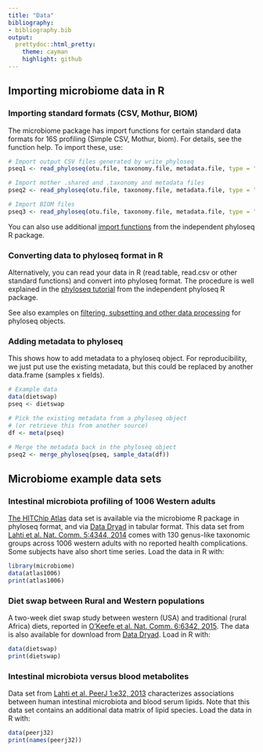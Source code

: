 ```yaml
---
title: "Data"
bibliography: 
- bibliography.bib
output: 
  prettydoc::html_pretty:
    theme: cayman
    highlight: github
---
```

<!--
  %\VignetteEngine{knitr::rmarkdown}
  %\VignetteIndexEntry{microbiome tutorial - data}
  %\usepackage[utf8]{inputenc}
  %\VignetteEncoding{UTF-8}  
-->


## Importing microbiome data in R


### Importing standard formats (CSV, Mothur, BIOM)

The microbiome package has import functions for certain standard data formats for 16S profiling (Simple CSV, Mothur, biom). For details, see the function help. To import these, use:

```r
# Import output CSV files generated by write_phyloseq
pseq1 <- read_phyloseq(otu.file, taxonomy.file, metadata.file, type = "simple")

# Import mother .shared and .taxonomy and metadata files
pseq2 <- read_phyloseq(otu.file, taxonomy.file, metadata.file, type = "mothur")

# Import BIOM files
pseq3 <- read_phyloseq(otu.file, taxonomy.file, metadata.file, type = "biom")
```

You can also use additional [import functions](http://joey711.github.io/phyloseq/import-data) from the independent phyloseq R package. 


### Converting data to phyloseq format in R

Alternatively, you can read your data in R (read.table, read.csv or other standard functions) and convert into phyloseq format. The procedure is well explained in the [phyloseq tutorial](http://joey711.github.io/phyloseq/import-data) from the independent phyloseq R package. 

See also examples on [filtering, subsetting and other data processing](Preprocessing.html) for phyloseq objects.


### Adding metadata to phyloseq 

This shows how to add metadata to a phyloseq object. For reproducibility, we just put use the existing metadata, but this could be replaced by another data.frame (samples x fields). 

```r
# Example data
data(dietswap)
pseq <- dietswap

# Pick the existing metadata from a phyloseq object
# (or retrieve this from another source)
df <- meta(pseq)

# Merge the metadata back in the phyloseq object
pseq2 <- merge_phyloseq(pseq, sample_data(df))
```


## Microbiome example data sets

### Intestinal microbiota profiling of 1006 Western adults

[The HITChip Atlas](Atlas.html) data set is available via the microbiome R package in phyloseq format, and via [Data Dryad](http://doi.org/10.5061/dryad.pk75d) in tabular format. This data set from [Lahti et al. Nat. Comm. 5:4344, 2014](http://www.nature.com/ncomms/2014/140708/ncomms5344/full/ncomms5344.html) comes with 130 genus-like taxonomic groups across 1006 western adults with no reported health complications. Some subjects have also short time series. Load the data in R with:

```r
library(microbiome)
data(atlas1006) 
print(atlas1006)
```


### Diet swap between Rural and Western populations

A two-week diet swap study between western (USA) and traditional
(rural Africa) diets, reported in [O'Keefe et al. Nat. Comm. 6:6342,
2015](http://dx.doi.org/10.1038/ncomms7342). The data is also
available for download from [Data
Dryad](http://dx.doi.org/10.5061/dryad.1mn1n). Load in R with:

```r
data(dietswap)
print(dietswap)
```




### Intestinal microbiota versus blood metabolites

Data set from [Lahti et al. PeerJ 1:e32,
2013](https://peerj.com/articles/32/) characterizes associations
between human intestinal microbiota and blood serum lipids. Note that
this data set contains an additional data matrix of lipid
species. Load the data in R with:

```r
data(peerj32)
print(names(peerj32))
```
